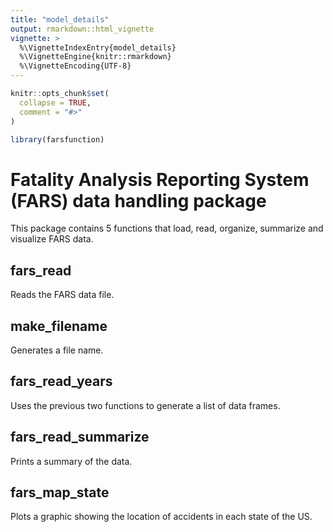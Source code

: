 ```yaml
---
title: "model_details"
output: rmarkdown::html_vignette
vignette: >
  %\VignetteIndexEntry{model_details}
  %\VignetteEngine{knitr::rmarkdown}
  %\VignetteEncoding{UTF-8}
---
```


```r
knitr::opts_chunk$set(
  collapse = TRUE,
  comment = "#>"
)
```

```r
library(farsfunction)
```

# Fatality Analysis Reporting System (FARS) data handling package

This package contains 5 functions that load, read, organize, summarize and visualize FARS data.

## fars_read

Reads the FARS data file.

## make_filename

Generates a file name.

## fars_read_years

Uses the previous two functions to generate a list of data frames.

## fars_read_summarize

Prints a summary of the data.

## fars_map_state

Plots a graphic showing the location of accidents in each state of the US.

